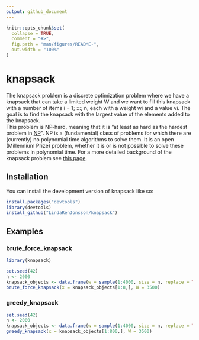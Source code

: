 ```yaml
---
output: github_document
---
```


<!-- README.md is generated from README.Rmd. Please edit that file -->

```r
knitr::opts_chunk$set(
  collapse = TRUE,
  comment = "#>",
  fig.path = "man/figures/README-",
  out.width = "100%"
)
```

# knapsack

<!-- badges: start -->
<!-- badges: end -->

The knapsack problem is a discrete optimization problem where we have a knapsack that can take a limited weight W and we want to fill this knapsack with a number of items i = 1; :::; n, each with a weight wi and a value vi. The goal is to find the knapsack with the largest value of the elements added to the knapsack.  
This problem is NP-hard, meaning that it is ”at least as hard as the hardest problem in [NP](https://en.wikipedia.org/wiki/NP-hardness)”. NP is a (fundamental) class of problems for which there are (currently) no polynomial time algorithms to solve them. It is an open (Millennium Prize) problem, whether it is or is not possible to solve these problems in polynomial time. For a more detailed background of the knapsack problem see [this page](https://en.wikipedia.org/wiki/Knapsack_problem).

## Installation

You can install the development version of knapsack like so:

```r
install.packages("devtools")
library(devtools)
install_github("LindaRenJonsson/knapsack")
```

## Examples

### brute_force_knapsack

```r
library(knapsack)

set.seed(42)
n <- 2000
knapsack_objects <- data.frame(w = sample(1:4000, size = n, replace = TRUE), v <- runif(n = n, 0, 10000))
brute_force_knapsack(x = knapsack_objects[1:8,], W = 3500)
```


### greedy_knapsack

```r
set.seed(42)
n <- 2000
knapsack_objects <- data.frame(w = sample(1:4000, size = n, replace = TRUE), v <- runif(n = n, 0, 10000))
greedy_knapsack(x = knapsack_objects[1:800,], W = 3500)
```

